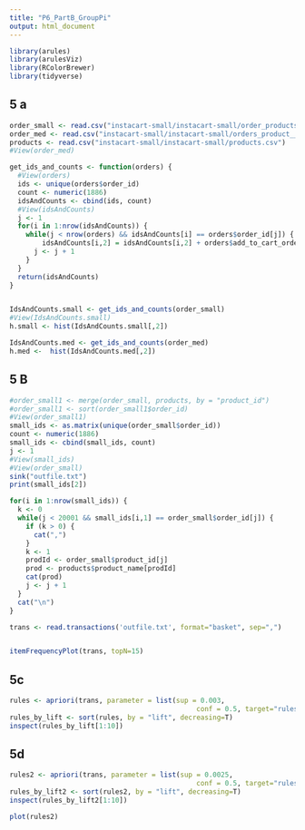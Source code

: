 ---
title: "P6_PartB_GroupPi"
output: html_document
---

```{r}
library(arules)
library(arulesViz)
library(RColorBrewer)
library(tidyverse)
```

## 5 a ##
```{r}
order_small <- read.csv("instacart-small/instacart-small/order_products__train_small.csv")
order_med <- read.csv("instacart-small/instacart-small/orders_product__train_med.csv")
products <- read.csv("instacart-small/instacart-small/products.csv")
#View(order_med)
```


```{r}
get_ids_and_counts <- function(orders) {
  #View(orders)
  ids <- unique(orders$order_id)
  count <- numeric(1886)
  idsAndCounts <- cbind(ids, count)
  #View(idsAndCounts)
  j <- 1
  for(i in 1:nrow(idsAndCounts)) {
    while(j < nrow(orders) && idsAndCounts[i] == orders$order_id[j]) {
        idsAndCounts[i,2] = idsAndCounts[i,2] + orders$add_to_cart_order[j]
      j <- j + 1
    }
  }
  return(idsAndCounts)
}


IdsAndCounts.small <- get_ids_and_counts(order_small)
#View(IdsAndCounts.small)
h.small <- hist(IdsAndCounts.small[,2])

IdsAndCounts.med <- get_ids_and_counts(order_med)
h.med <-  hist(IdsAndCounts.med[,2])

```





## 5 B ###
```{r}
 
#order_small1 <- merge(order_small, products, by = "product_id")
#order_small1 <- sort(order_small1$order_id)
#View(order_small1)
small_ids <- as.matrix(unique(order_small$order_id))
count <- numeric(1886)
small_ids <- cbind(small_ids, count)
j <- 1
#View(small_ids)
#View(order_small)
sink("outfile.txt")
print(small_ids[2])

for(i in 1:nrow(small_ids)) {
  k <- 0
  while(j < 20001 && small_ids[i,1] == order_small$order_id[j]) {
    if (k > 0) {
      cat(",")
    }
    k <- 1
    prodId <- order_small$product_id[j]
    prod <- products$product_name[prodId]
    cat(prod)
    j <- j + 1
  }
  cat("\n")
}

trans <- read.transactions('outfile.txt', format="basket", sep=",")


itemFrequencyPlot(trans, topN=15)
```

## 5c ##
```{r}
rules <- apriori(trans, parameter = list(sup = 0.003, 
                                              conf = 0.5, target="rules"))
rules_by_lift <- sort(rules, by = "lift", decreasing=T)
inspect(rules_by_lift[1:10])

```

## 5d ##
```{r}
rules2 <- apriori(trans, parameter = list(sup = 0.0025, 
                                              conf = 0.5, target="rules"))
rules_by_lift2 <- sort(rules2, by = "lift", decreasing=T)
inspect(rules_by_lift2[1:10])

plot(rules2)

```

